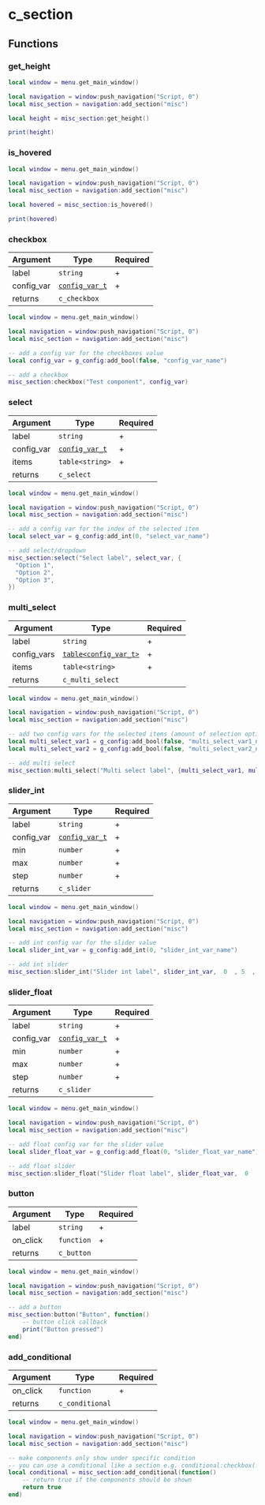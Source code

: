 # c_section

## Functions

### get_height

```lua /get_height/
local window = menu.get_main_window()

local navigation = window:push_navigation("Script, 0")
local misc_section = navigation:add_section("misc")

local height = misc_section:get_height()

print(height)
```

### is_hovered

```lua /is_hovered/
local window = menu.get_main_window()

local navigation = window:push_navigation("Script, 0")
local misc_section = navigation:add_section("misc")

local hovered = misc_section:is_hovered()

print(hovered)
```

### checkbox

| Argument   | Type                                    | Required |
| ---------- | --------------------------------------- | -------- |
| label      | `string`                                | +        |
| config_var | [`config_var_t`](/structs/config_var_t) | +        |
| returns    | `c_checkbox`                            |          |

```lua /:checkbox/
local window = menu.get_main_window()

local navigation = window:push_navigation("Script, 0")
local misc_section = navigation:add_section("misc")

-- add a config var for the checkboxes value
local config_var = g_config:add_bool(false, "config_var_name")

-- add a checkbox
misc_section:checkbox("Test component", config_var)
```

### select

| Argument   | Type                                    | Required |
| ---------- | --------------------------------------- | -------- |
| label      | `string`                                | +        |
| config_var | [`config_var_t`](/structs/config_var_t) | +        |
| items      | `table<string>`                         | +        |
| returns    | `c_select`                              |          |

```lua /:select/
local window = menu.get_main_window()

local navigation = window:push_navigation("Script, 0")
local misc_section = navigation:add_section("misc")

-- add a config var for the index of the selected item
local select_var = g_config:add_int(0, "select_var_name")

-- add select/dropdown
misc_section:select("Select label", select_var, {
  "Option 1",
  "Option 2",
  "Option 3",
})
```

### multi_select

| Argument    | Type                                           | Required |
| ----------- | ---------------------------------------------- | -------- |
| label       | `string`                                       | +        |
| config_vars | [`table<config_var_t>`](/structs/config_var_t) | +        |
| items       | `table<string>`                                | +        |
| returns     | `c_multi_select`                               |          |

```lua /:multi_select/
local window = menu.get_main_window()

local navigation = window:push_navigation("Script, 0")
local misc_section = navigation:add_section("misc")

-- add two config vars for the selected items (amount of selection options and config vars must match)
local multi_select_var1 = g_config:add_bool(false, "multi_select_var1_name")
local multi_select_var2 = g_config:add_bool(false, "multi_select_var2_name")

-- add multi select
misc_section:multi_select("Multi select label", {multi_select_var1, multi_select_var2}, {"option1", "option2"} )
```

### slider_int

| Argument   | Type                                    | Required |
| ---------- | --------------------------------------- | -------- |
| label      | `string`                                | +        |
| config_var | [`config_var_t`](/structs/config_var_t) | +        |
| min        | `number`                                | +        |
| max        | `number`                                | +        |
| step       | `number`                                | +        |
| returns    | `c_slider`                              |          |

```lua /:slider_int/
local window = menu.get_main_window()

local navigation = window:push_navigation("Script, 0")
local misc_section = navigation:add_section("misc")

-- add int config var for the slider value
local slider_int_var = g_config:add_int(0, "slider_int_var_name")

-- add int slider
misc_section:slider_int("Slider int label", slider_int_var,  0  , 5  ,  1)
```

### slider_float

| Argument   | Type                                    | Required |
| ---------- | --------------------------------------- | -------- |
| label      | `string`                                | +        |
| config_var | [`config_var_t`](/structs/config_var_t) | +        |
| min        | `number`                                | +        |
| max        | `number`                                | +        |
| step       | `number`                                | +        |
| returns    | `c_slider`                              |          |

```lua /:slider_float/
local window = menu.get_main_window()

local navigation = window:push_navigation("Script, 0")
local misc_section = navigation:add_section("misc")

-- add float config var for the slider value
local slider_float_var = g_config:add_float(0, "slider_float_var_name")

-- add float slider
misc_section:slider_float("Slider float label", slider_float_var,  0  , 5  ,  0.5)
```

### button

| Argument | Type       | Required |
| -------- | ---------- | -------- |
| label    | `string`   | +        |
| on_click | `function` | +        |
| returns  | `c_button` |          |

```lua /:button/
local window = menu.get_main_window()

local navigation = window:push_navigation("Script, 0")
local misc_section = navigation:add_section("misc")

-- add a button
misc_section:button("Button", function()
    -- button click callback
    print("Button pressed")
end)
```

### add_conditional

| Argument | Type            | Required |
| -------- | --------------- | -------- |
| on_click | `function`      | +        |
| returns  | `c_conditional` |          |

```lua /:add_conditional/
local window = menu.get_main_window()

local navigation = window:push_navigation("Script, 0")
local misc_section = navigation:add_section("misc")

-- make components only show under specific condition
-- you can use a conditional like a section e.g. conditional:checkbox(...), ...
local conditional = misc_section:add_conditional(function()
    -- return true if the components should be shown
    return true
end)
```
